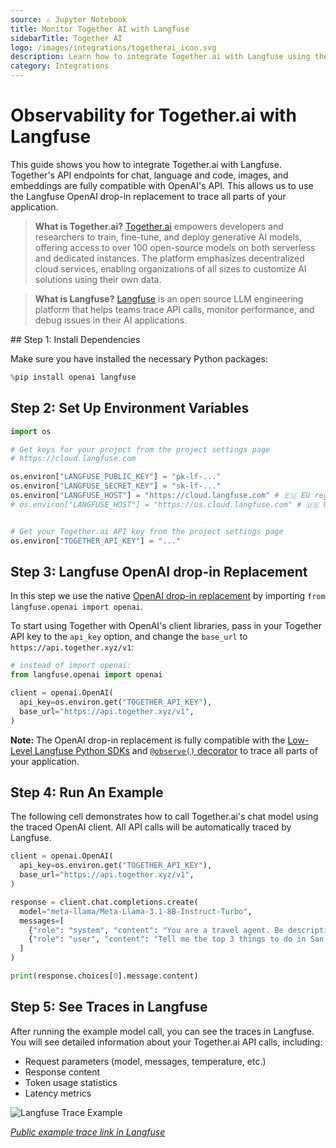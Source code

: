 ```yaml
---
source: ⚠️ Jupyter Notebook
title: Monitor Together AI with Langfuse
sidebarTitle: Together AI
logo: /images/integrations/togetherai_icon.svg
description: Learn how to integrate Together.ai with Langfuse using the OpenAI drop-in replacement.
category: Integrations
---
```


# Observability for Together.ai with Langfuse

This guide shows you how to integrate Together.ai with Langfuse. Together's API endpoints for chat, language and code, images, and embeddings are fully compatible with OpenAI's API. This allows us to use the Langfuse OpenAI drop-in replacement to trace all parts of your application.

> **What is Together.ai?** [Together.ai](https://docs.together.ai/docs/openai-api-compatibility) empowers developers and researchers to train, fine-tune, and deploy generative AI models, offering access to over 100 open-source models on both serverless and dedicated instances. The platform emphasizes decentralized cloud services, enabling organizations of all sizes to customize AI solutions using their own data.

> **What is Langfuse?** [Langfuse](https://langfuse.com) is an open source LLM engineering platform that helps teams trace API calls, monitor performance, and debug issues in their AI applications.

<Steps>
## Step 1: Install Dependencies

Make sure you have installed the necessary Python packages:

```python
%pip install openai langfuse
```

## Step 2: Set Up Environment Variables

```python
import os

# Get keys for your project from the project settings page
# https://cloud.langfuse.com

os.environ["LANGFUSE_PUBLIC_KEY"] = "pk-lf-..."
os.environ["LANGFUSE_SECRET_KEY"] = "sk-lf-..."
os.environ["LANGFUSE_HOST"] = "https://cloud.langfuse.com" # 🇪🇺 EU region
# os.environ["LANGFUSE_HOST"] = "https://us.cloud.langfuse.com" # 🇺🇸 US region


# Get your Together.ai API key from the project settings page
os.environ["TOGETHER_API_KEY"] = "..."
```

## Step 3: Langfuse OpenAI drop-in Replacement

In this step we use the native [OpenAI drop-in replacement](https://langfuse.com/integrations/model-providers/openai-py) by importing `from langfuse.openai import openai`.

To start using Together with OpenAI's client libraries, pass in your Together API key to the `api_key` option, and change the `base_url` to `https://api.together.xyz/v1`:

```python
# instead of import openai:
from langfuse.openai import openai

client = openai.OpenAI(
  api_key=os.environ.get("TOGETHER_API_KEY"),
  base_url="https://api.together.xyz/v1",
)
```

**Note:** The OpenAI drop-in replacement is fully compatible with the [Low-Level Langfuse Python SDKs](https://langfuse.com/docs/sdk/python/low-level-sdk) and [`@observe()` decorator](https://langfuse.com/docs/sdk/python/decorators) to trace all parts of your application.

## Step 4: Run An Example

The following cell demonstrates how to call Together.ai's chat model using the traced OpenAI client. All API calls will be automatically traced by Langfuse.

```python
client = openai.OpenAI(
  api_key=os.environ.get("TOGETHER_API_KEY"),
  base_url="https://api.together.xyz/v1",
)

response = client.chat.completions.create(
  model="meta-llama/Meta-Llama-3.1-8B-Instruct-Turbo",
  messages=[
    {"role": "system", "content": "You are a travel agent. Be descriptive and helpful."},
    {"role": "user", "content": "Tell me the top 3 things to do in San Francisco"},
  ]
)

print(response.choices[0].message.content)
```

## Step 5: See Traces in Langfuse

After running the example model call, you can see the traces in Langfuse. You will see detailed information about your Together.ai API calls, including:

- Request parameters (model, messages, temperature, etc.)
- Response content
- Token usage statistics
- Latency metrics

![Langfuse Trace Example](https://langfuse.com/images/cookbook/integration-togetherai/togetherai-example-trace.png)

_[Public example trace link in Langfuse](https://cloud.langfuse.com/project/cloramnkj0002jz088vzn1ja4/traces/d3c13a6f-00c5-4090-8f18-6ce18c794950?timestamp=2025-02-25T15%3A43%3A52.800Z&observation=9eeb3b33-49f0-4557-ac00-d3cbe6bc051e)_

</Steps>


<LearnMore />
